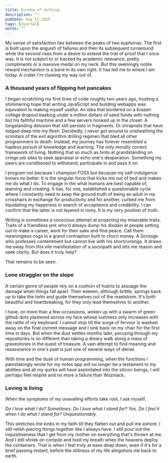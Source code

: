 ---
title: Eureka of nothing
description: ""
pubDate: Aug 11 2025
tags: [Journal]
words: ""
---

My sense of satisfaction lies between the peaks of two euphorias.
The first is built upon the anguish of failures and then its subsequent turnaround while the second rises from 
a desire to extend the trail of proof that I once was. It is not subject to or backed by academic relevance,
pretty compliments or a massive medal on my neck. But this seemingly noble reward mechanism 
is a bane in its own right. It has led me to where I am today. A crater I'm clawing my way out of.  


### A thousand years of flipping hot pancakes

I began scratching my first lines of code roughly two years ago, trusting a shimmering hope that writing
JavaScript and building webapps was equivalent to making myself useful. An idea that bordered on a brazen
college dropout basking under a million dollars of seed funds with nothing but his faithful machine and
a few servers hooked up in the closet. A longstanding delusion that still persists in fragments.
Or shrapnels that have lodged deep into my flesh. Decidedly, I never got around to unsheathing the
scimitars of the evil algorithm drilling regimen that bled all other programmers to death. Instead,
my journey has forever resembled a hapless pursuit of
knowledge and learning. The only morally correct framework of living.
Nothing that so much as hints at grandstanding on cringe job sites to seek appraisal or echo one's
desperation. Something my peers are conditioned to withstand, participate in and pass it on.

I program not because I champion FOSS but because my self-indulgence knows no better.
It is the singular force that kicks me out of bed and makes me do what I do. To engage in the what humans
are best capable of, learning and creating. It has, for one, established
a questionable cycle where I constantly need to keep the ground truth of being an adult
in my crosshairs in exchange for productivity and for another, curbed me from
liquidating my happiness in search of acceptance and credibility. I can confirm that the latter 
is not layered in irony. It is my very position of truth.

Writing is sometimes a conscious attempt at projecting my miserable traits. Traits of a friendless jerk who'd always dump
his disdain at people setting out to make a career, work for their
sake and find peace. Call them meaningless cogs in a grand contraption built to churn money. A Scrooge who professes 
contentment but cannot live with his shortcomings. It draws me away from this vile manifestation of a sociopath
and lets me reason and seek clarity. But does it truly help? 

That remains to be seen. 

### Lone straggler on the slope

A certain genre of people rely on a cushion of hubris to assuage the damage when things fall apart.
Their esteem, although brittle, springs back up to take the helm and guide themselves out
of the maelstrom. It's both beautiful and heartbreaking, for they only lead themselves to another.

I have, on more than a few occassions, woken up with a swarm of green github dots plastered across my face
whose lushness only increases with the rattle of my keyboard. I cannot stop till the surge
of fervour is washed away on the final commit message and I sink back on my chair for the first time in days.
But when the dust settles months later, perusing through my repositories is no different than taking a dreary
walk along a mass of gravestones in the quest of treasure.
A vain attempt to find meaning and reassurance in one's past is just one of several ways of
denial.

With time and the dusk of human programming, when the functions I painstakingly wrote for my notes app will no longer 
be a testament to my abilities and all my quirks will have assimilated into the silicon beings, I will perhaps feel respite
and no more a failure than Wozniack.

### Loving is living

When the symptoms of my unavailing efforts take root, I ask myself.  

*Do I love what I do? Sometimes. Do I love what I stand for? Yes. Do I feel it when I do what I stand for? Unquestionably.*

This stretches the kinks in my faith till they flatten out and pull me ashore. 
I still relish piecing things together like I always have. I still pour out the inquisitiveness 
that I get from my mother on everything that's thrown at me.
And I still shriek on compile and hold my breath when the heavens deploy 
the containers. That is when I feel truly at ease deep down, even if it's for a brief passing instant,
before the stillness of my life slingshots me back to earth.
